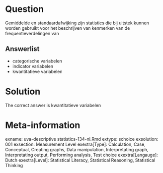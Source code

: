 Question
========

Gemiddelde en standaardafwijking zijn statistics die bij uitstek kunnen worden gebruikt voor het beschrijven van kenmerken van de frequentieverdelingen van 

Answerlist
----------
* categorische variabelen
* indicator variabelen
* kwantitatieve variabelen

Solution
========

The correct answer is  kwantitatieve variabelen 

Meta-information
================
exname: uva-descriptive statistics-134-nl.Rmd 
extype: schoice 
exsolution: 001 
exsection: Measurement Level
exextra[Type]: Calculation, Case, Conceptual, Creating graphs, Data manipulation, Interpretating graph, Interpretating output, Performing analysis, Test choice 
exextra[Langauge]: Dutch 
exextra[Level]: Statistical Literacy, Statistical Reasoning, Statistical Thinking 

